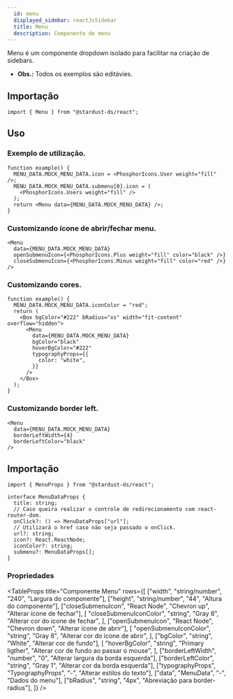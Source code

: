 ```yaml
---
  id: menu
  displayed_sidebar: reactJsSidebar
  title: Menu
  description: Componente de menu
---
```



Menu é um componente dropdown isolado para facilitar na criação de sidebars.

- **Obs.:** Todos os exemplos são editávies.

<Tabs groupId='menu-component'>
<TabItem value='Uso' label='Uso'>

## Importação

```tsx
import { Menu } from "@stardust-ds/react";
```

## Uso

### Exemplo de utilização.

```tsx live
function example() {
  MENU_DATA.MOCK_MENU_DATA.icon = <PhosphorIcons.User weight="fill" />;
  MENU_DATA.MOCK_MENU_DATA.submenu[0].icon = (
    <PhosphorIcons.Users weight="fill" />
  );
  return <Menu data={MENU_DATA.MOCK_MENU_DATA} />;
}
```

### Customizando ícone de abrir/fechar menu.

```tsx live
<Menu
  data={MENU_DATA.MOCK_MENU_DATA}
  openSubmenuIcon={<PhosphorIcons.Plus weight="fill" color="black" />}
  closeSubmenuIcon={<PhosphorIcons.Minus weight="fill" color="red" />}
/>
```

### Customizando cores.

```tsx live
function example() {
  MENU_DATA.MOCK_MENU_DATA.iconColor = "red";
  return (
    <Box bgColor="#222" bRadius="xs" width="fit-content" overflow="hidden">
      <Menu
        data={MENU_DATA.MOCK_MENU_DATA}
        bgColor="black"
        hoverBgColor="#222"
        typographyProps={{
          color: "white",
        }}
      />
    </Box>
  );
}
```

### Customizando border left.

```tsx live
<Menu
  data={MENU_DATA.MOCK_MENU_DATA}
  borderLeftWidth={4}
  borderLeftColor="black"
/>
```

</TabItem>

<TabItem value='Propriedades' label='Propriedades'>

## Importação

```tsx
import { MenuProps } from "@stardust-ds/react";

interface MenuDataProps {
  title: string;
  // Caso queira realizar o controle de redirecionamento com react-router-dom.
  onClick?: () => MenuDataProps["url"];
  // Utilizará o href caso não seja passado o onClick.
  url?: string;
  icon?: React.ReactNode;
  iconColor?: string;
  submenu?: MenuDataProps[];
}
```

### Propriedades

<TableProps
  title="Componente Menu"
  rows={[
    ["width", "string/number", "240", "Largura do componente"],
    ["height", "string/number", "44", "Altura do componente"],
    ["closeSubmenuIcon", "React Node", "Chevron up", "Alterar ícone de fechar"],
    [
      "closeSubmenuIconColor",
      "string",
      "Gray 8",
      "Alterar cor do ícone de fechar",
    ],
    ["openSubmenuIcon", "React Node", "Chevron down", "Alterar ícone de abrir"],
    [
      "openSubmenuIconColor",
      "string",
      "Gray 8",
      "Alterar cor do ícone de abrir",
    ],
    ["bgColor", "string", "White", "Alterar cor de fundo"],
    [
      "hoverBgColor",
      "string",
      "Primary ligther",
      "Alterar cor de fundo ao passar o mouse",
    ],
    ["borderLeftWidth", "number", "0", "Alterar largura da borda esquerda"],
    ["borderLeftColor", "string", "Gray 1", "Alterar cor da borda esquerda"],
    ["typographyProps", "TypographyProps", "-", "Alterar estilos do texto"],
    ["data", "MenuData", "-", "Dados do menu"],
    ["bRadius", "string", "4px", "Abreviação para border-radius"],
  ]}
/>

</TabItem>
</Tabs>
